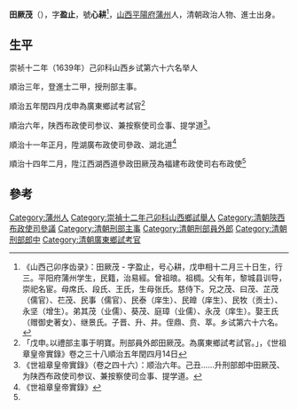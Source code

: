 '''田厥茂'''（{{bd|1608年||？||catIdx=T田}}），字'''盈止'''，號'''心耕'''<ref>《山西己卯序齿录》：田厥茂 - 字盈止，号心耕，戊申相十二月三十日生，行三。平阳府蒲州学生，民籍，治易經。曾祖㫰。祖椆。父有年，黎城县训导，崇祀名宦。母席氏、段氏、王氏，生母张氏。慈侍下。兄之茂、曰茂、芷茂（儒官）、芢茂、民事（儒官）、民泰（庠生）、民皥（庠生）、民牧（贡士）、永坚（增生）。弟其茂（业儒）、葵茂、庭璋（业儒）、永茂（庠生）。娶王氏（赠御史著女）、继景氏。子晋、升、井。侄鼎、贲、萃。乡试第六十六名。</ref>，[[山西|山西]][[平陽府|平陽府]][[蒲州|蒲州]]人，清朝政治人物、進士出身。

== 生平 ==
崇祯十二年（1639年）己卯科山西乡试第六十六名举人

順治三年，登進士二甲，授刑部主事。

順治五年閏四月戊申為廣東鄉試考試官<ref>「戊申｡以禮部主事于明寶。刑部員外郎田厥茂。為廣東鄉試考試官｡」，《世祖章皇帝實錄》卷之三十八順治五年閏四月14日</ref>

順治六年，陕西布政使司参议、兼按察使司佥事、提学道<ref>《世祖章皇帝實錄》（卷之四十六）：顺治六年。己丑……升刑部郎中田厥茂、为陕西布政使司参议、兼按察使司佥事、提学道。</ref>。

順治十一年正月，陞湖廣布政使司參政、湖北道<ref name="#1">《世祖章皇帝實錄》</ref>

順治十四年二月，陞江西湖西道參政田厥茂為福建布政使司右布政使<ref name="#1"/>

==參考==
{{reflist}}

{{順治三年丙戌科殿試金榜}}

{{Authority control}}

{{DEFAULTSORT:}}
[[Category:蒲州人|Category:蒲州人]]
[[Category:崇禎十二年己卯科山西鄉試舉人|Category:崇禎十二年己卯科山西鄉試舉人]]
[[Category:清朝陝西布政使司參議|Category:清朝陝西布政使司參議]]
[[Category:清朝刑部主事|Category:清朝刑部主事]]
[[Category:清朝刑部員外郎|Category:清朝刑部員外郎]]
[[Category:清朝刑部郎中|Category:清朝刑部郎中]]
[[Category:清朝廣東鄉試考官|Category:清朝廣東鄉試考官]]


{{清朝人物小作品}}
